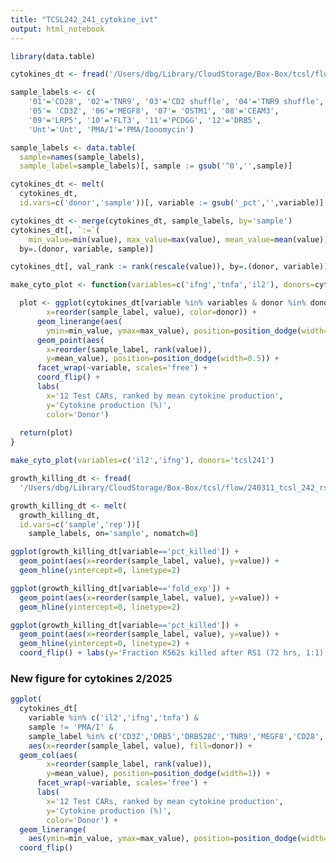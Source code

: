 ```yaml
---
title: "TCSL242_241_cytokine_ivt"
output: html_notebook
---
```



```r
library(data.table)

cytokines_dt <- fread('/Users/dbg/Library/CloudStorage/Box-Box/tcsl/flow/240311_tcsl_242_cytokine/240311_cytokine_both_donors.csv')

sample_labels <- c(
    '01'='CD28', '02'='TNR9', '03'='CD2 shuffle', '04'='TNR9 shuffle',
    '05'= 'CD3Z', '06'='MEGF8', '07'= 'OSTM1', '08'='CEAM3',
    '09'='LRP5', '10'='FLT3', '11'='PCDGG', '12'='DRB5',
    'Unt'='Unt', 'PMA/I'='PMA/Ionomycin')

sample_labels <- data.table(
  sample=names(sample_labels),
  sample_label=sample_labels)[, sample := gsub('^0','',sample)]

cytokines_dt <- melt(
  cytokines_dt,
  id.vars=c('donor','sample'))[, variable := gsub('_pct','',variable)]

cytokines_dt <- merge(cytokines_dt, sample_labels, by='sample')
cytokines_dt[, `:=`(
    min_value=min(value), max_value=max(value), mean_value=mean(value)),
  by=.(donor, variable, sample)]

cytokines_dt[, val_rank := rank(rescale(value)), by=.(donor, variable)]

make_cyto_plot <- function(variables=c('ifng','tnfa','il2'), donors=cytokines_dt[, unique(donor)]) {

  plot <- ggplot(cytokines_dt[variable %in% variables & donor %in% donors & sample != 'PMA/I'], aes(
        x=reorder(sample_label, value), color=donor)) + 
      geom_linerange(aes(
        ymin=min_value, ymax=max_value), position=position_dodge(width=0.5)) + 
      geom_point(aes(
        x=reorder(sample_label, rank(value)),
        y=mean_value), position=position_dodge(width=0.5)) + 
      facet_wrap(~variable, scales='free') +
      coord_flip() +
      labs(
        x='12 Test CARs, ranked by mean cytokine production',
        y='Cytokine production (%)',
        color='Donor')
  
  return(plot)
}

make_cyto_plot(variables=c('il2','ifng'), donors='tcsl241')

growth_killing_dt <- fread(
  '/Users/dbg/Library/CloudStorage/Box-Box/tcsl/flow/240311_tcsl_242_rs1_count/rs1_growth_killing.csv')

growth_killing_dt <- melt(
  growth_killing_dt,
  id.vars=c('sample','rep'))[
    sample_labels, on='sample', nomatch=0]

ggplot(growth_killing_dt[variable=='pct_killed']) + 
  geom_point(aes(x=reorder(sample_label, value), y=value)) +
  geom_hline(yintercept=0, linetype=2)

ggplot(growth_killing_dt[variable=='fold_exp']) + 
  geom_point(aes(x=reorder(sample_label, value), y=value)) +
  geom_hline(yintercept=0, linetype=2)

ggplot(growth_killing_dt[variable=='pct_killed']) + 
  geom_point(aes(x=reorder(sample_label, value), y=value)) +
  geom_hline(yintercept=0, linetype=2) +
  coord_flip() + labs(y='Fraction K562s killed after RS1 (72 hrs, 1:1)', x='CAR, ranked')

```

### New figure for cytokines 2/2025

```r
ggplot(
  cytokines_dt[
    variable %in% c('il2','ifng','tnfa') & 
    sample != 'PMA/I' & 
    sample_label %in% c('CD3Z','DRB5','DRB528C','TNR9','MEGF8','CD28','Unt')], 
    aes(x=reorder(sample_label, value), fill=donor)) + 
  geom_col(aes(
        x=reorder(sample_label, rank(value)),
        y=mean_value), position=position_dodge(width=1)) + 
      facet_wrap(~variable, scales='free') +
      labs(
        x='12 Test CARs, ranked by mean cytokine production',
        y='Cytokine production (%)',
        color='Donor') + 
  geom_linerange(
    aes(ymin=min_value, ymax=max_value), position=position_dodge(width=1)) + 
  coord_flip()
```
